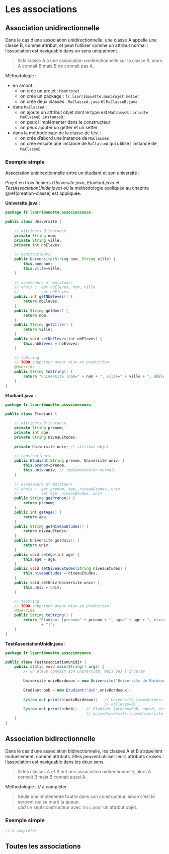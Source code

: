 # Les associations

## Association unidirectionnelle

Dans le cas d'une association unidirectionnelle, une classe A appelle une classe B, comme attribut, et peut l'utiliser comme un attribut normal : l'association est naviguable dans un sens uniquement.

> Si la classe A a une association unidirectionnelle sur la classe B, alors A connait B mais B ne connait pas A.

Méthodologie :

  - en amont :
      - on crée un projet : `MonProjet`
      - on crée un package : `fr.lsarribouette.monprojet.metier`
      - on crée deux classes : `MaClasseA.java` et `MaClasseB.java`

  - dans `MaClasseA` :
      - on ajoute un attribut objet dont le type est `MaClasseB` : `private MaClasseB instanceB;`
      - on peux l'implémenter dans le constructeur
      - on peux ajouter un getter et un setter 

  - dans la méthode `main` de la classe de test :
      - on crée d'abord une instance de `MaClasseB`
      - on crée ensuite une instance de `MaClasseA` qui utilise l'instance de `MaClasseB`  

### Exemple simple

Association unidirectionnelle entre un étudiant et son université :  

Projet en trois fichiers (*Universite.java*, *Etudiant.java* et *TestAssociationUnidir.java*) où la méthodologie expliquée au chapitre \@ref(creation-classe) est appliquée.

**Universite.java** :  
```java
package fr.lsarribouette.associonsnous;

public class Universite {
	
	// attributs d'instance
	private String nom;
	private String ville;
	private int nbEleves;
	
	// constructeurs
	public Universite(String nom, String ville) {
		this.nom=nom;
		this.ville=ville;
	}
	
	// assesseurs et mutateurs
	// choix :	get nbEleves, nom, ville
	//			set nbEleves
	public int getNbEleves() {
		return nbEleves;
	}
	public String getNom() {
		return nom;
	}
	public String getVille() {
		return ville;
	}
	public void setNbEleves(int nbEleves) {
		this.nbEleves = nbEleves;
	}
	
	// toString
	// TODO supprimer avant mise en production
	@Override
	public String toString() {
		return "Universite [nom=" + nom + ", ville=" + ville + ", nbEleves=" + nbEleves + "]";
	}
}
```

**Etudiant.java** :  
```java
package fr.lsarribouette.associonsnous;

public class Etudiant {
	
	// attributs d'instance
	private String prenom;
	private int age;
	private String niveauEtudes;
	
	private Universite univ; // attribut objet
	
	// constructeurs
	public Etudiant(String prenom, Universite univ) {
		this.prenom=prenom;
		this.univ=univ; // implementation normale
	}
	
	// assesseurs et mutateurs
	// choix : 	get prenom, age, niveauEtudes, univ
	//			set age, niveauEtudes, univ
	public String getPrenom() {
		return prenom;
	}
	public int getAge() {
		return age;
	}
	public String getNiveauEtudes() {
		return niveauEtudes;
	}
	public Universite getUniv() {
		return univ;
	}
	public void setAge(int age) {
		this.age = age;
	}
	public void setNiveauEtudes(String niveauEtudes) {
		this.niveauEtudes = niveauEtudes;
	}
	public void setUniv(Universite univ) {
		this.univ = univ;
	}

	// toString
	// TODO supprimer avant mise en production
	@Override
	public String toString() {
		return "Etudiant [prenom=" + prenom + ", age=" + age + ", niveauEtudes=" + niveauEtudes + ", univ=" + univ
				+ "]";
	}
}
```

**TestAssociationUnidir.java** :  
```java
package fr.lsarribouette.associonsnous;

public class TestAssociationUnidir {
	public static void main(String[] args) {
		// un eleve connait son universite, mais pas l'inverse
		
		Universite univBordeaux = new Universite("Universite de Bordeaux", "Bordeaux");
		
		Etudiant bob = new Etudiant("Bob",univBordeaux);
		
		System.out.println(univBordeaux); 	// Universite [nom=Universite de Bordeaux, ville=Bordeaux, 
											// nbEleves=0]
		System.out.println(bob);	// Etudiant [prenom=Bob, age=0, niveauEtudes=null, 
									// univ=Universite [nom=Universite de Bordeaux, ville=Bordeaux, nbEleves=0]]
	}	
}
```

## Association bidirectionnelle

Dans le cas d'une association bidirectionnelle, les classes A et B s'appellent mutuellement, comme attributs. Elles peuvent utiliser leurs attributs croisés : l'association est naviguable dans les deux sens.  

> Si les classes A et B ont une association bidirectionnelle, alors A connait B mais B connait aussi A.

Méthodologie : // à compléter

> Seule une implémente l'autre dans son constructeur, sinon c'est le serpent qui se mord la queue.  
*çàd* un seul constructeur avec `this` pour un attribut objet.



### Exemple simple

```java
// à compléter
```

## Toutes les associations

